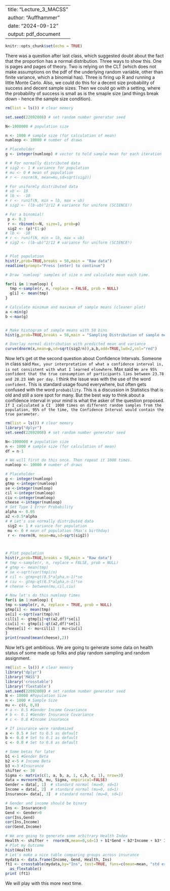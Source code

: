
---
title: "Lecture_3_MACSS"
author: "Auffhammer"
date: "2024-09-12"
output: pdf_document
---

```r
knitr::opts_chunk$set(echo = TRUE)
```

There was a question after last class, which suggested doubt about the fact that the proportion has a normal distribution. Three ways to show this. One is pages and pages of theory. Two is relying on the CLT (which does not make assumptions on the pdf of the underlying random variable, other than finite variance, which a binomial has). Three is firing up R and running a little Monte Carlo. Also, we could do this for a decent size probability of success and decent sample sizes. Then we could go with a setting, where the probability of success is small as is the smaple size (and things break down - hence the sample size condition).
```r
rm(list = ls()) # clear memory

set.seed(22092008) # set random number generator seed

N<-1000000 # population size

n <- 1000 # sample size (for calculation of mean)
numloop <- 10000 # number of draws

# Placeholder
g <- integer(numloop) # vector to hold sample mean for each iteration

# # For normally distributed data
# sig2 <- 1 # variance for population
# mu <- 0 # mean of population
# r <- rnorm(N, mean=mu,sd=sqrt(sig2))

# For uniformly distributed data
# ub <- 10
# lb <- -10
# r <- runif(N, min = lb, max = ub)
# sig2 <- (lb-ub)^2/12 # variance for uniform (SCIENCE!)

# For a binomial!
 p <- 0.3
 r <- rbinom(n=N, size=1, prob=p)
 sig2 <- (p)*(1-p)
# lb <- -10
# r <- runif(N, min = lb, max = ub)
# sig2 <- (lb-ub)^2/12 # variance for uniform (SCIENCE!)


# Plot population
hist(r,prob=TRUE,breaks = 50,main = "Raw data")
readline(prompt="Press [enter] to continue")

# Draw `numloop' samples of size n and calculate mean each time. 

for(i in 1:numloop) {
  tmp <-sample(r, n, replace = FALSE, prob = NULL)
  g[i] <- mean(tmp)
}

# Calculate minimum and maximum of sample means (cleaner plot)
a <-min(g)
b <-max(g)


# Make histogram of sample means with 50 bins
hist(g,prob=TRUE,breaks = 50,main = "Sampling Distribution of sample mean")

# Overlay normal distribution with predicted mean and variance
curve(dnorm(x,mean=p,sd=sqrt(sig2/n)),a,b,add=TRUE,lwd=2,col="red")
```

Now let's get ot the second question about Confidence Intervals. Someone in class said ``Max, your interpretation of what a confidence interval is, is not consistent with what I learned elsewhere``. Max said ``We are 95% confident that the true consumption of participants lies between 23.78 and 28.23 kWh per day.`` I think the issue was with the use of the word ``confident``. This is standard usage found everywhere, but often gets confused with the word ``probability``. This is a discussion in Statistics that is old and still a sore spot for many. But the best way to think about a confidence interval in your mind is what the asker of the question proposed. ``If I calculated a CI  1000 times on different random samples from the population, 95% of the time, the Confidence Interval would contain the true parameter.``

```r
rm(list = ls()) # clear memory
library("dplyr")
set.seed(22092008) # set random number generator seed

N<-1000000 # population size
n <- 1000 # sample size (for calculation of mean)
df = n-1

# We will first do this once. Then repeat it 1000 times. 
numloop <- 10000 # number of draws

# Placeholder
g <- integer(numloop) 
gtmp <-integer(numloop) 
se <-integer(numloop) 
cil <-integer(numloop)
ciu <-integer(numloop) 
cheese <-integer(numloop) 
# Set Type 1 Error Probability
alpha <- 0.05
a2 <-0.5*alpha
# # Let's use normally distributed data
 sig2 <- 1 # variance for population
 mu <- 0 # mean of population (Max's birthday)
 r <- rnorm(N, mean=mu,sd=sqrt(sig2))



# Plot population
hist(r,prob=TRUE,breaks = 50,main = "Raw data")
# tmp <-sample(r, n, replace = FALSE, prob = NULL)
# gtmp <- mean(tmp)
# se <-sqrt(var(tmp)/n)
# cil <- gtmp+qt(0.5*alpha,n-1)*se
# ciu <- gtmp-qt(0.5*alpha,n-1)*se
# cheese <- between(mu,cil,ciu)

# Now let's do this numloop times
for(i in 1:numloop) {
tmp <-sample(r, n, replace = TRUE, prob = NULL)
gtmp[i] <- mean(tmp)
se[i] <-sqrt(var(tmp)/n)
cil[i] <- gtmp[i]+qt(a2,df)*se[i]
ciu[i] <- gtmp[i]-qt(a2,df)*se[i]
cheese[i] <- mu<cil[i] | mu>ciu[i]
}
print(round(mean(cheese),2))
```

Now let's get ambitious. We are going to generate some data on health status of some made up folks and play random sampling and random assignment. 

```r
rm(list = ls()) # clear memory
library("dplyr")
library('MASS')
library('crosstable')
library('flextable')
set.seed(22092008) # set random number generator seed
N <- 10000 #Population Size
n <- 1000 # Sample Size
mu <- c(0, 0,0)
# a <- 0.5 #Gender Income Covariance
# b <- 0.1 #Gender Insurance Covariance
# c <- 0.8 #Income insurance

# If insurance were randomized
a <- 0.5 # Set to 0.5 as default
b <- 0.0 # Set to 0.1 as default 
c <- 0.0 # Set to 0.8 as default

# Some betas for later
b1 <-1 #Gender Beta
b2 <-5 # Income Beta
b3 <-3 #Insurance
shifter <- 30
Sigma <- matrix(c(1, a, b, a, 1, c,b, c, 1), nrow=3)
data = mvrnorm(N, mu, Sigma, empirical=FALSE)
Gender = data[, 1]  # standard normal (mu=0, sd=1)
Income = data[, 2]  # standard normal (mu=0, sd=1)
Insurance= data[, 3]  # standard normal (mu=0, sd=1)

# Gender and income should be binary
Ins <- Insurance>0
Gend <- Gender>0
cor(Ins,Gend) 
cor(Ins,Income) 
cor(Gend,Income)

# We are going to generate some arbitrary Health Index
Health <- shifter +  rnorm(N,mean=0,sd=1) + b1*Gend + b2*Income + b3* Ins
# Plot my Outcome
hist(Health)
# Let's make a nice table comparing groups across insurance
mydata <- data.frame(Income, Gend, Health, Ins)
ft1 <- crosstable(mydata,by="Ins", test=TRUE, funs=c(mean=mean, "std error"=sd)) %>% 
  as_flextable()
print (ft1)
```

We will play with this more next time. 




